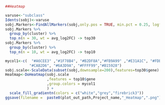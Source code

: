 ```r

```


```r
##Heatmap

varuse<-"subclass"
Idents(sobj)<-varuse
sobj.Markers<-FindAllMarkers(sobj,only.pos = TRUE, min.pct = 0.25, logfc.threshold = 0.25)
sobj.Markers %>%
  group_by(cluster) %>%
  top_n(n = 30, wt = avg_log2FC) -> top30
sobj.Markers %>%
  group_by(cluster) %>%
  top_n(n = 10, wt = avg_log2FC) -> top10
```

```r
mycol1<-c(  "#A6CEE3" ,"#1F78B4", "#B2DF8A","#FB9A99" ,"#E31A1C", "#FDBF6F" ,"#33A02C" ,"#FF7F00" ,
           "#CAB2D6", "#6A3D9A", "#FFFF99","#B15928")
sobj.scale<-ScaleData(subset(sobj,downsample=200),features=top30$gene)
Heatmap<-DoHeatmap(sobj.scale
                   ,features = top10$gene
                   ,group.colors = mycol1
                   ) + 
  scale_fill_gradientn(colors = c("white","grey","firebrick3"))
ggsave(filename =  paste0(plot_out_path,Project_name,"_Heatmap",".png"),device = "png",width=4000,height = 3000,dpi = 200,units = "px")
```


